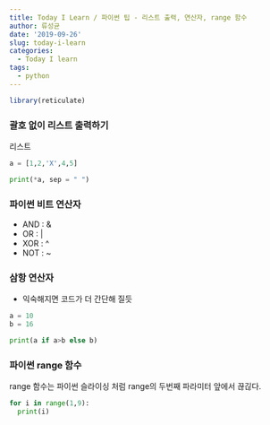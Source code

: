 ```yaml
---
title: Today I Learn / 파이썬 팁 - 리스트 출력, 연산자, range 함수
author: 류성균
date: '2019-09-26'
slug: today-i-learn
categories:
  - Today I learn
tags:
  - python
---
```


```r
library(reticulate)
```


### 괄호 없이 리스트 출력하기

리스트

```python
a = [1,2,'X',4,5]

print(*a, sep = " ")
```

### 파이썬 비트 연산자

- AND : &
- OR : |
- XOR : ^
- NOT : ~

### 삼항 연산자
- 익숙해지면 코드가 더 간단해 질듯

```python
a = 10
b = 16

print(a if a>b else b)
```

### 파이썬 range 함수

range 함수는 파이썬 슬라이싱 처럼 range의 두번째 파라미터 앞에서 끊긶다.
```python
for i in range(1,9):
  print(i)
```

